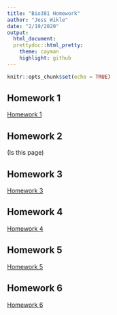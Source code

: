 ```yaml
---
title: "Bio381 Homework"
author: "Jess Wikle"
date: "2/19/2020"
output: 
  html_document: 
  prettydoc::html_pretty:
    theme: cayman
    highlight: github
---
```


```r
knitr::opts_chunk$set(echo = TRUE)
```


## Homework 1
[Homework 1 ](homework1.html)

## Homework 2 
(Is this page)

## Homework 3
[Homework 3](homework3.html)

## Homework 4 
[Homework 4](Homework4.html)

## Homework 5
[Homework 5](Homework5.html)

## Homework 6
[Homework 6](Homework6.html)

